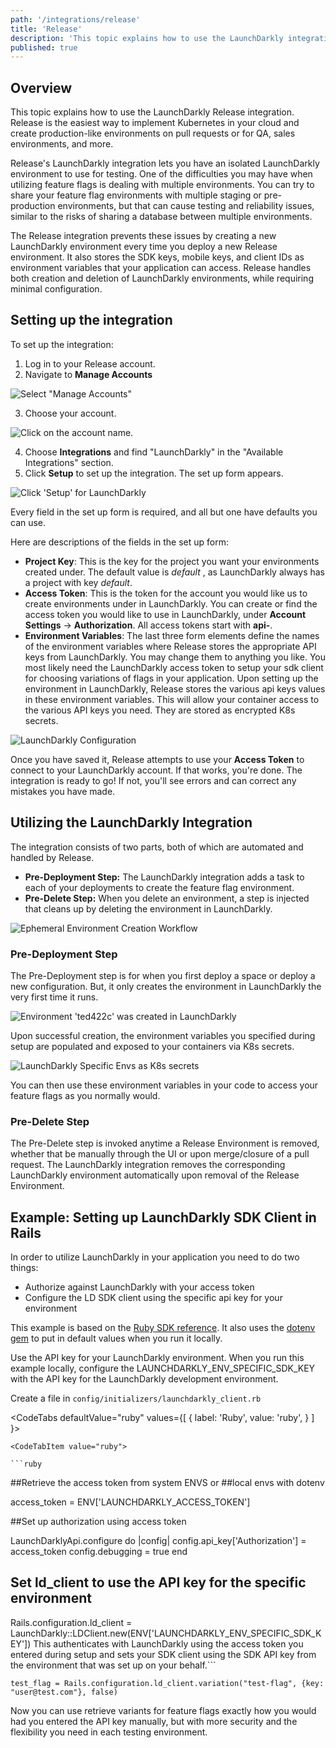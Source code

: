 ```yaml
---
path: '/integrations/release'
title: 'Release'
description: 'This topic explains how to use the LaunchDarkly integration on Release. Release is the easiest way to implement kubernetes in your cloud and create production-like environments on pull requests or for QA, sales environments, and more.'
published: true
---
```


## Overview 

This topic explains how to use the LaunchDarkly Release integration. Release is the easiest way to implement Kubernetes in your cloud and create production-like environments on pull requests or for QA, sales environments, and more.

Release's LaunchDarkly integration lets you have an isolated LaunchDarkly environment to use for testing. One of the difficulties you may have when utilizing feature flags is dealing with multiple environments. You can try to share your feature flag environments with multiple staging or pre-production environments, but that can cause testing and reliability issues, similar to the risks of sharing a database between multiple environments.

The Release integration prevents these issues by creating a new LaunchDarkly environment every time you deploy a new Release environment. It also stores the SDK keys, mobile keys, and client IDs as environment variables that your application can access. Release handles both creation and deletion of LaunchDarkly environments, while requiring minimal configuration.

## Setting up the integration

To set up the integration:

1. Log in to your Release account.
2. Navigate to **Manage Accounts** 
 
 ![Select "Manage Accounts"](../../images/release-select-manage-accounts.png)

3. Choose your account. 

 ![Click on the account name.](../../images/release-select-account-to-manage.png)

4. Choose **Integrations** and find "LaunchDarkly" in the "Available Integrations" section. 
5. Click **Setup** to set up the integration. The set up form appears.

 ![Click &apos;Setup&apos; for LaunchDarkly](../../images/release-manage-integrations.png)


Every field in the set up form is required, and all but one have defaults you can use. 

Here are descriptions of the fields in the set up form:

* **Project Key**: This is the key for the project you want your environments created under. The default value is _default_ , as LaunchDarkly always has a project with key _default_.
* **Access Token**: This is the token for the account you would like us to create environments under in LaunchDarkly. You can create or find the access token you would like to use in LaunchDarkly, under **Account Settings** -&gt; **Authorization**. All access tokens start with **api-**.
* **Environment Variables**: The last three form elements define the names of the environment variables where Release stores the appropriate API keys from LaunchDarkly. You may change them to anything you like. You most likely need the LaunchDarkly access token to setup your sdk client for choosing variations of flags in your application.  Upon setting up the environment in LaunchDarkly, Release stores the various api keys values in these environment variables. This will allow your container access to the various API keys you need. They are stored as encrypted K8s secrets.

![LaunchDarkly Configuration](../../images/release-setup-ld-integration.png)

Once you have saved it, Release attempts to use your **Access Token** to connect to your LaunchDarkly account. If that works, you're done. The integration is ready to go! If not, you'll see errors and can correct any mistakes you have made.

## Utilizing the LaunchDarkly Integration

The integration consists of two parts, both of which are automated and handled by Release.

* **Pre-Deployment Step:** The LaunchDarkly integration adds a task to each of your deployments to create the feature flag environment.
* **Pre-Delete Step:** When you delete an environment, a step is injected that cleans up by deleting the environment in LaunchDarkly.

![Ephemeral Environment Creation Workflow](../../images/release-ld-integration-workflow.png)

### Pre-Deployment Step

The Pre-Deployment step is for when you first deploy a space or deploy a new configuration. But, it only creates the environment in LaunchDarkly the very first time it runs.

![Environment &apos;ted422c&apos; was created in LaunchDarkly](../../images/release-pre-deployment-step.png)

Upon successful creation, the environment variables you specified during setup are populated and exposed to your containers via K8s secrets.

![LaunchDarkly Specific Envs as K8s secrets](../../images/release-ld-envs.png)

You can then use these environment variables in your code to access your feature flags as you normally would. 

### Pre-Delete Step

The Pre-Delete step is invoked anytime a Release Environment is removed, whether that be manually through the UI or upon merge/closure of a pull request. The LaunchDarkly integration removes the corresponding LaunchDarkly environment automatically upon removal of the Release Environment.

## Example: Setting up LaunchDarkly SDK Client in Rails

In order to utilize LaunchDarkly in your application you need to do two things:

* Authorize against LaunchDarkly with your access token
* Configure the LD SDK client using the specific api key for your environment

This example is based on the [Ruby SDK reference](/sdk/server-side/ruby). It also uses the [dotenv gem](https://github.com/bkeepers/dotenv) to put in default values when you run it locally.


<Callout intent="info">
<CalloutTitle>Use the API key for your LaunchDarkly environment.</CalloutTitle>
  <CalloutDescription>
    When you run this example locally, configure the LAUNCHDARKLY_ENV_SPECIFIC_SDK_KEY with the API key for the LaunchDarkly development environment.
  </CalloutDescription>
</Callout>

Create a file in `config/initializers/launchdarkly_client.rb`

<CodeTabs
  defaultValue="ruby"
  values={[
    { label: 'Ruby', value: 'ruby', }
  ]
}>

    <CodeTabItem value="ruby">

    ```ruby
##Retrieve the access token from system ENVS or
##local envs with dotenv

access_token = ENV['LAUNCHDARKLY_ACCESS_TOKEN']

##Set up authorization using access token

LaunchDarklyApi.configure do |config|
  config.api_key['Authorization'] = access_token
  config.debugging = true
end

## Set ld_client to use the API key for the specific environment

Rails.configuration.ld_client = 
  LaunchDarkly::LDClient.new(ENV['LAUNCHDARKLY_ENV_SPECIFIC_SDK_KEY'])
This authenticates with LaunchDarkly using the access token you entered during setup and sets your SDK client using the SDK API key from the environment that was set up on your behalf.```

`test_flag = Rails.configuration.ld_client.variation("test-flag", {key: "user@test.com"}, false)`

Now you can use retrieve variants for feature flags exactly how you would had you entered the API key manually, but with more security and the flexibility you need in each testing environment.  
